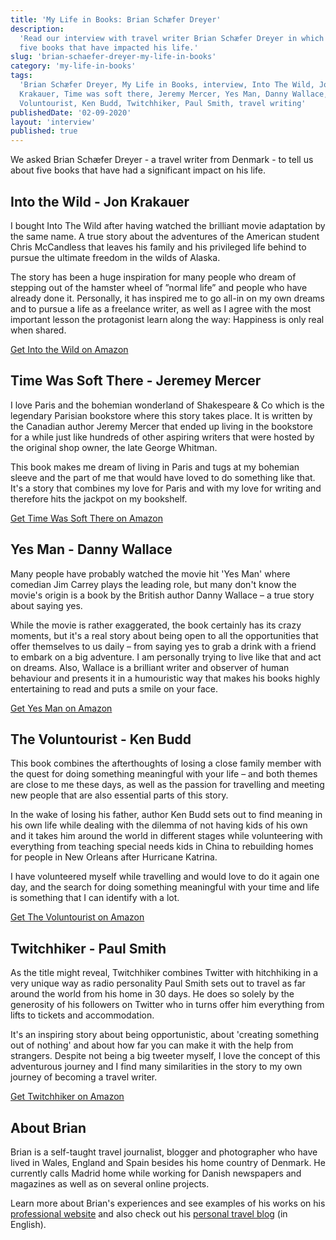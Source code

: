 ```yaml
---
title: 'My Life in Books: Brian Schæfer Dreyer'
description:
  'Read our interview with travel writer Brian Schæfer Dreyer in which he shares
  five books that have impacted his life.'
slug: 'brian-schaefer-dreyer-my-life-in-books'
category: 'my-life-in-books'
tags:
  'Brian Schæfer Dreyer, My Life in Books, interview, Into The Wild, Jon
  Krakauer, Time was soft there, Jeremy Mercer, Yes Man, Danny Wallace, The
  Voluntourist, Ken Budd, Twitchhiker, Paul Smith, travel writing'
publishedDate: '02-09-2020'
layout: 'interview'
published: true
---
```



<p style={{ fontSize: '20px' }}>
  We asked Brian Schæfer Dreyer - a travel writer from Denmark - to tell us
  about five books that have had a significant impact on his life.
</p>

<Box textAlign="center">
  <h2>Into the Wild - Jon Krakauer</h2>
</Box>

<ImageFlexCenter
  src="book-summaries/jon-krakauer-into-the-wild"
  altText="Into the Wild - Jon Krakauer"
  width={266}
  height={400}
/>

I bought Into The Wild after having watched the brilliant movie adaptation by
the same name. A true story about the adventures of the American student Chris
McCandless that leaves his family and his privileged life behind to pursue the
ultimate freedom in the wilds of Alaska.

The story has been a huge inspiration for many people who dream of stepping out
of the hamster wheel of ”normal life” and people who have already done it.
Personally, it has inspired me to go all-in on my own dreams and to pursue a
life as a freelance writer, as well as I agree with the most important lesson
the protagonist learn along the way: Happiness is only real when shared.

[Get Into the Wild on Amazon](https://www.amazon.com/Into-Wild-Jon-Krakauer/dp/0385486804/ref=as_li_ss_tl?dchild=1&keywords=Into+the+Wild&qid=1599073027&s=books&sr=1-1&linkCode=ll1&tag=paperbacktrav-20&linkId=ce229678d19ed75de27cf7535850bed0&language=en_US)

<Box textAlign="center">
  <h2>Time Was Soft There - Jeremey Mercer</h2>
</Box>

<ImageFlexCenter
  src="book-summaries/jeremy-mercer-time-was-soft-there"
  altText="Time Was Soft There - Jeremey Mercer"
  width={266}
  height={400}
/>

I love Paris and the bohemian wonderland of Shakespeare & Co which is the
legendary Parisian bookstore where this story takes place. It is written by the
Canadian author Jeremy Mercer that ended up living in the bookstore for a while
just like hundreds of other aspiring writers that were hosted by the original
shop owner, the late George Whitman.

This book makes me dream of living in Paris and tugs at my bohemian sleeve and
the part of me that would have loved to do something like that. It's a story
that combines my love for Paris and with my love for writing and therefore hits
the jackpot on my bookshelf.

[Get Time Was Soft There on Amazon](https://www.amazon.com/Time-Was-Soft-There-Shakespeare/dp/0312347405/ref=as_li_ss_tl?dchild=1&keywords=Time+Was+Soft+There&qid=1599072992&s=books&sr=1-1&linkCode=ll1&tag=paperbacktrav-20&linkId=64c24847d521171a664383fb48c84a24&language=en_US)

<Box textAlign="center">
  <h2>Yes Man - Danny Wallace</h2>
</Box>

<ImageFlexCenter
  src="book-summaries/danny-wallace-yes-man"
  altText="Yes Man - Danny Wallace"
  width={266}
  height={400}
/>

Many people have probably watched the movie hit 'Yes Man' where comedian Jim
Carrey plays the leading role, but many don't know the movie's origin is a book
by the British author Danny Wallace – a true story about saying yes.

While the movie is rather exaggerated, the book certainly has its crazy moments,
but it's a real story about being open to all the opportunities that offer
themselves to us daily – from saying yes to grab a drink with a friend to embark
on a big adventure. I am personally trying to live like that and act on dreams.
Also, Wallace is a brilliant writer and observer of human behaviour and presents
it in a humouristic way that makes his books highly entertaining to read and
puts a smile on your face.

[Get Yes Man on Amazon](https://www.amazon.com/Yes-Man-Danny-Wallace/dp/1416918345/ref=as_li_ss_tl?dchild=1&keywords=Yes+Man&qid=1599072955&s=books&sr=1-1&linkCode=ll1&tag=paperbacktrav-20&linkId=f04477a5d3f6b0576acf3c2361fe2475&language=en_US)

<Box textAlign="center">
  <h2>The Voluntourist - Ken Budd</h2>
</Box>

<ImageFlexCenter
  src="book-summaries/ken-budd-the-voluntourist"
  altText="The Voluntourist - Ken Budd"
  width={266}
  height={400}
/>

This book combines the afterthoughts of losing a close family member with the
quest for doing something meaningful with your life – and both themes are close
to me these days, as well as the passion for travelling and meeting new people
that are also essential parts of this story.

In the wake of losing his father, author Ken Budd sets out to find meaning in
his own life while dealing with the dilemma of not having kids of his own and it
takes him around the world in different stages while volunteering with
everything from teaching special needs kids in China to rebuilding homes for
people in New Orleans after Hurricane Katrina.

I have volunteered myself while travelling and would love to do it again one
day, and the search for doing something meaningful with your time and life is
something that I can identify with a lot.

[Get The Voluntourist on Amazon](https://www.amazon.com/Voluntourist-Six-Country-Fatherhood-Singing-Bethlehem/dp/006194646X/ref=as_li_ss_tl?dchild=1&keywords=The+Voluntourist&qid=1599072904&sr=8-1&linkCode=ll1&tag=paperbacktrav-20&linkId=73320b95b019268038bf0abaf21c5664&language=en_US)

<Box textAlign="center">
  <h2>Twitchhiker - Paul Smith</h2>
</Box>

<ImageFlexCenter
  src="book-summaries/paul-smith-twitchhiker"
  altText="Twitchhiker - Paul Smith"
  width={266}
  height={400}
/>

As the title might reveal, Twitchhiker combines Twitter with hitchhiking in a
very unique way as radio personality Paul Smith sets out to travel as far around
the world from his home in 30 days. He does so solely by the generosity of his
followers on Twitter who in turns offer him everything from lifts to tickets and
accommodation.

It's an inspiring story about being opportunistic, about 'creating something out
of nothing' and about how far you can make it with the help from strangers.
Despite not being a big tweeter myself, I love the concept of this adventurous
journey and I find many similarities in the story to my own journey of becoming
a travel writer.

[Get Twitchhiker on Amazon](https://www.amazon.com/Twitchhiker-How-Travelled-World-Twitter-ebook/dp/B003ZSHRUU/ref=as_li_ss_tl?dchild=1&keywords=Twitchhiker&qid=1599072850&sr=8-1&linkCode=ll1&tag=paperbacktrav-20&linkId=ae967226054d1c3e6d878367729753b0&language=en_US)

## About Brian

Brian is a self-taught travel journalist, blogger and photographer who have
lived in Wales, England and Spain besides his home country of Denmark. He
currently calls Madrid home while working for Danish newspapers and magazines as
well as on several online projects.

Learn more about Brian's experiences and see examples of his works on his
[professional website](www.travelooney.dk) and also check out his
[personal travel blog](www.travelooneyblog.com) (in English).
